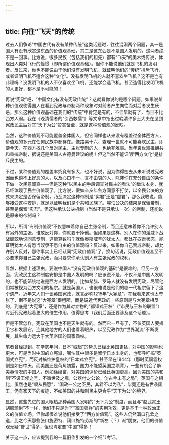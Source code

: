 ```yaml
---
---
---
```

title: 向往“飞天”的传统
---



过去人们争论“中国古代有没有某种传统”这类话题时，往往混淆两个问题，其一是国人有没有欣赏这东西的价值观基础，其二是这东西是不是国人发明的。这两者绝不是一回事。比方说，很多民族（包括我们的祖先）都有“飞天”的美术或传说，体现出人类对飞行的憧憬（即所谓价值观基础）。但你不能说他们就是飞机的发明者。反过来，你也不能说由于他们没有发明飞机，就证明他们的“传统”排斥飞行，或者证明飞机不适合这种“文化”。没有发明飞机的人就不喜欢坐飞机？这不是岂有此理吗？没发明飞机的人不仅喜欢坐飞机，还能学会造飞机，甚至造得比发明飞机的人更好，都不是不可能的！

再说“宪政”吧，“中国文化有没有宪政传统”？这就看你说的是哪个问题。如果说某种价值观使得国人在看到宪政与帝制两种现象时对前者产生向往而对后者发生厌恶，那么这种价值观基础在我们的“传统”中肯定是有的，不但早就有了，而且不比西方人弱。我在《晚清儒者的“引西救儒”》等文章中指出过晚清许多士大夫在见到宪政民主后对其“天下为公”赞赏备至，就是这种价值观的反映。

当然，这种价值观不可能覆盖全体国人，但它同样也从来没有覆盖过全体西方人，价值观的多元在任何民族中都存在。像路易十六、查理一世就不可能喜欢民主，即便今天，在西方找几个反对民主、主张专制的人，也绝非难事。当年袁世凯推翻共和重搞帝制，据说还是美国人古德曼建议的呢！但这当然不能证明“西方文化”是排斥民主的。

不过，某种价值观的覆盖率究竟有多大，也不好说，因为你得刨去从未听说过宪政因而也谈不上好恶的人，以及心口不一、言不由衷的人，除非你在充分自由的条件下做一次民意调查——但是这种“以民主的手段调查对民主的看法”的做法本身，就已经体现了民主价值观了。比方说，假如辛亥年各方同意不打仗，以全民公决的方式来决定是否保留帝制，乃至决定这种帝制是“实君”还是“虚君”，那么我敢说，能够接受这种安排，就足以证明我们是个共和民族了。哪怕公决的结果是保留帝制，甚至是保留“实君”。但这种承认公决机制（当然不是只承认一次）的帝制，还能说是原来的帝制吗？

所以，所谓“专制价值观”不仅意味着你自己主张帝制，而且还意味着你不允许别人有另外的主张，谁敢反对你，你就要干掉他。但如果是这样，别人在你的淫威下战战兢兢地说同意专制，这能算数吗？就像奥斯威辛的犹太人，都处在奴隶状态，能证明犹太人有愿当奴隶不愿自由的价值观吗？反过来，如果你自己赞成帝制，却允许别人反对，那你事实上已经认同“宪政价值观”了。换句话说，宪政价值观甚至不必要求你自己主张宪政，而只要求你承认别人有主张宪政的权利。

显然，根据上述理由，要说中国人“没有宪政价值观的基础”是很难的。但另一方面，宪政民主这种制度安排是中国人发明的吗？应该说不是，不仅不是中国人发明的，也不能笼统地说是西方人发明的。比如希腊、罗马人就没有发明宪政，尽管他们常被视为西方文明的祖宗。就是英国人，也很难说是他们的哪一代祖宗留下了这个遗产。近年来人们一谈英国宪政，就言必称1215年“大宪章”，在我看来这也太夸张了，倒不是说这“大宪章”很粗陋，而是说近代宪政的一些原则是与大宪章相反的，到底是“大宪章”，还是作为其对立物的“都铎式王权”（“市民与王权的联盟”）对近代宪政起着更大的催生作用，值得思考（我们后面还要涉及这个话题）。

但是不管怎样，宪政在英国也不是天生就有的。然而它一旦有了，不仅英国人要捍卫它和发展它，连其他地方的人们也看着眼热，以至宪政作为“世界潮流”不断发展，其生命力远大于大英帝国的国家霸权。

笔者曾经提到，在辛亥年间，日本“崛起”的势头已经比英国更猛，对中国的影响也更大，可是当时中国的立宪派，哪怕其中很多是留学日本出身的，也都呼吁搞“英国式立宪”，而反对搞维护皇权的“日本式立宪”。甚至早在1844年（那时英国霸权倒是如日中天，而美国还是荷角初露，国力不能望英国之项背），一些有机会了解美英情况的中国人，例如徐继畬，对美国的评价已经比英国更高。因为美国的共和制“不设王侯之号，不循世及之规，公器付之公论，创古今未有之局”，英国与之相比，虽然也是“顺从民愿”，“国政一公之臣民，其君不以为私”，毕竟还是有世袭国王，仍有家天下的痕迹，不如美国的共和制民主更合乎“天下为公”的境界。

显然，这些先进的国人眼热那种英国人发明的“天下为公”制度，而且与“赵武灵王胡服骑射”不一样，他们不只是为了“富国强兵”的实用功效，更是基于一种政治正义的价值立场。但你却很难说他们接受了“西方价值观”。这些人仍然满口孔孟之道，比之今天那些张口施密特、闭口施特劳斯的“新左（？）派”朋友，他们的价值观无疑“普世”得多，但也肯定要“中国”得多！

关于这一点，应该提到我的一篇旧作引发的一个细节考证。